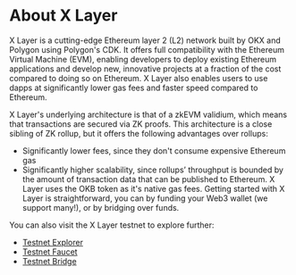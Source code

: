 # About X Layer

X Layer is a cutting-edge Ethereum layer 2 (L2) network built by OKX and Polygon using Polygon's CDK. It offers full compatibility with the Ethereum Virtual Machine (EVM), enabling developers to deploy existing Ethereum applications and develop new, innovative projects at a fraction of the cost compared to doing so on Ethereum. X Layer also enables users to use dapps at significantly lower gas fees and faster speed compared to Ethereum. 

X Layer's underlying architecture is that of a zkEVM validium, which means that transactions are secured via ZK proofs. This architecture is a close sibling of ZK rollup, but it offers the following advantages over rollups:
- Significantly lower fees, since they don't consume expensive Ethereum gas
- Significantly higher scalability, since rollups’ throughput is bounded by the amount of transaction data that can be published to Ethereum.
X Layer uses the OKB token as it's native gas fees. Getting started with X Layer is straightforward, you can by funding your Web3 wallet (we support many!), or by bridging over funds.

You can also visit the X Layer testnet to explore further:
- [Testnet Explorer](https://web3.okx.com/explorer/x-layer-testnet)
- [Testnet Faucet](https://web3.okx.com/zh-hans/xlayer/faucet)
- [Testnet Bridge](https://web3.okx.com/xlayer/bridge-test)